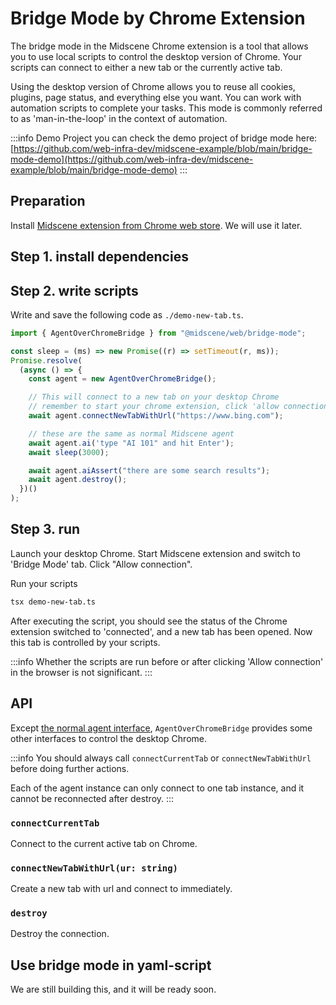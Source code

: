 # Bridge Mode by Chrome Extension


The bridge mode in the Midscene Chrome extension is a tool that allows you to use local scripts to control the desktop version of Chrome. Your scripts can connect to either a new tab or the currently active tab.

Using the desktop version of Chrome allows you to reuse all cookies, plugins, page status, and everything else you want. You can work with automation scripts to complete your tasks. This mode is commonly referred to as 'man-in-the-loop' in the context of automation.

:::info Demo Project
you can check the demo project of bridge mode here: [https://github.com/web-infra-dev/midscene-example/blob/main/bridge-mode-demo](https://github.com/web-infra-dev/midscene-example/blob/main/bridge-mode-demo)
:::

## Preparation

Install [Midscene extension from Chrome web store](https://chromewebstore.google.com/detail/midscene/gbldofcpkknbggpkmbdaefngejllnief). We will use it later.

## Step 1. install dependencies

<PackageManagerTabs command="install @midscene/web tsx --save-dev" />

## Step 2. write scripts

Write and save the following code as `./demo-new-tab.ts`.

```typescript
import { AgentOverChromeBridge } from "@midscene/web/bridge-mode";

const sleep = (ms) => new Promise((r) => setTimeout(r, ms));
Promise.resolve(
  (async () => {
    const agent = new AgentOverChromeBridge();

    // This will connect to a new tab on your desktop Chrome
    // remember to start your chrome extension, click 'allow connection' button. Otherwise you will get an timeout error
    await agent.connectNewTabWithUrl("https://www.bing.com");

    // these are the same as normal Midscene agent
    await agent.ai('type "AI 101" and hit Enter');
    await sleep(3000);

    await agent.aiAssert("there are some search results");
    await agent.destroy();
  })()
);
```

## Step 3. run

Launch your desktop Chrome. Start Midscene extension and switch to 'Bridge Mode' tab. Click "Allow connection".

Run your scripts

```bash
tsx demo-new-tab.ts
```

After executing the script, you should see the status of the Chrome extension switched to 'connected', and a new tab has been opened. Now this tab is controlled by your scripts.

:::info
⁠Whether the scripts are run before or after clicking 'Allow connection' in the browser is not significant.
:::

## API

Except [the normal agent interface](./api), `AgentOverChromeBridge` provides some other interfaces to control the desktop Chrome.

:::info
You should always call `connectCurrentTab` or `connectNewTabWithUrl` before doing further actions.

Each of the agent instance can only connect to one tab instance, and it cannot be reconnected after destroy.
:::

### `connectCurrentTab`

Connect to the current active tab on Chrome.

### `connectNewTabWithUrl(ur: string)`

Create a new tab with url and connect to immediately.

### `destroy`

Destroy the connection.

## Use bridge mode in yaml-script

We are still building this, and it will be ready soon.





